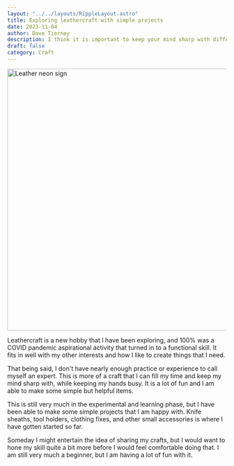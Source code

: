 ```yaml
---
layout: "../../layouts/RippleLayout.astro"
title: Exploring leathercraft with simple projects
date: 2023-11-04
author: Dave Tierney
description: I think it is important to keep your mind sharp with different types of activities. Trying out some leather projects has been a satisfying way to do that.
draft: false
category: Craft
---
```



<Image src={leather} alt="Leather neon sign" height="600" width="1200" />

Leathercraft is a new hobby that I have been exploring, and 100% was a COVID pandemic aspirational activity that turned in to a functional skill. It fits in well with my other interests and how I like to create things that I need.

That being said, I don't have nearly enough practice or experience to call myself an expert. This is more of a craft that I can fill my time and keep my mind sharp with, while keeping my hands busy. It is a lot of fun and I am able to make some simple but helpful items.

This is still very much in the experimental and learning phase, but I have been able to make some simple projects that I am happy with. Knife sheaths, tool holders, clothing fixes, and other small accessories is where I have gotten started so far.

Someday I might entertain the idea of sharing my crafts, but I would want to hone my skill quite a bit more before I would feel comfortable doing that. I am still very much a beginner, but I am having a lot of fun with it.
